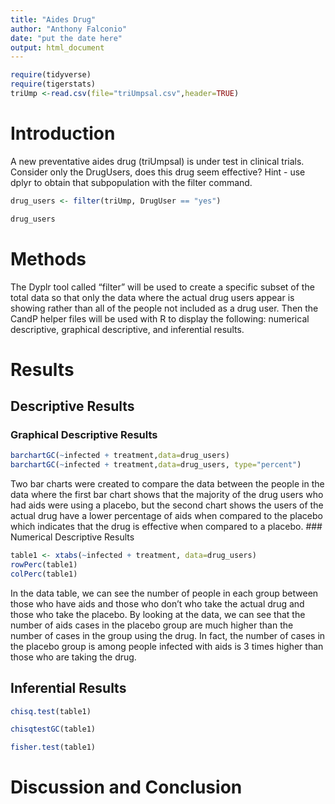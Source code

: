 ```yaml
---
title: "Aides Drug"
author: "Anthony Falconio"
date: "put the date here"
output: html_document
---
```


```r
require(tidyverse)
require(tigerstats)
triUmp <-read.csv(file="triUmpsal.csv",header=TRUE)
```

# Introduction

<!--In this section you explain what you are trying to show.  Where did the data come from?  What is the research or other question you are trying to answer?.  If you skimp in this section expect to be marked down in your grade. Paint a picture of the project a couple of paragraphs is expected!-->

A new  preventative aides drug (triUmpsal) is under test in clinical trials. Consider only the DrugUsers, does this drug seem effective?  Hint - use dplyr to obtain that subpopulation with the filter command.

```r

drug_users <- filter(triUmp, DrugUser == "yes")

drug_users
```

# Methods

<!--Decide on your methods:  use "variable analysis" or other appropriate descriptors.  Make sure to choose at least one graphical method and at least one numerical method. Discuss what data manipulations may be needed for example subsetting or other binning procedures and what sort of graphical displays and inferential tools will be used!-->

The Dyplr tool called "filter" will be used to create a specific subset of the total data so that only the data where the actual drug users appear is showing rather than all of the people not included as a drug user. Then the CandP helper files will be used with R to display the following: numerical descriptive, graphical descriptive, and inferential results.

# Results

<!--Divide this section into two sub-sections:  One for your descriptive  results and one for your inferential results.!-->

## Descriptive Results

### Graphical Descriptive Results

<!--Graphical results here.  Make sure to show your code.  Provide appropriate labels for axes, giving units if possible, and provide a good title for the graph, too.  Use the graphical results to describe the patterns if any that exist in the data as focused toward the research question. Bottom line is to explain the features of the graph that are relevant to conforming or departing to what is expected by your null hypothesis !-->

```r
barchartGC(~infected + treatment,data=drug_users)
barchartGC(~infected + treatment,data=drug_users, type="percent")

```
Two bar charts were created to compare the data between the people in the data where the first bar chart shows that the majority of the drug users who had aids were using a placebo, but the second chart shows the users of the actual drug have a lower percentage of aids when compared to the placebo which indicates that the drug is effective when compared to a placebo.
### Numerical Descriptive Results

<!--Numerical results go here. Use the numerical results to describe the patterns if any that exist in the data as focused toward the research question!-->

```r
table1 <- xtabs(~infected + treatment, data=drug_users)
rowPerc(table1)
colPerc(table1)
```
In the data table, we can see the number of people in each group between those who have aids and those who don't who take the actual drug and those who take the placebo. By looking at the data, we can see that the number of aids cases in the placebo group are much higher than the number of cases in the group using the drug. In fact, the number of cases in the placebo group is among people infected with aids is 3 times higher than those who are taking the drug.

## Inferential Results

<!--State hypothesis clearly.  Make sure your discussion of the inferential test covers all the aspects that the test output produces, such as test statistic, p-value etc.  Make a decision about the null hypothesis, explain the assumptions on which the selected test/procedure was based, and why the chosen procedure satisfys the assumptions and is appropriate to answer the research question!-->

```r
chisq.test(table1)
```


```r
chisqtestGC(table1)
```


```r
fisher.test(table1)
```


# Discussion and Conclusion

<!--Discussion and conclusion here.  If you found a relationship be sure to consider whether the relationship occurs because one of the variavbles causes the other, or whether they perhasps are related for some other reason.  Watch the chapter 6 videos from the GeorgeTown videos collection.!-->
